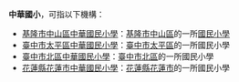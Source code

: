 '''中華國小'''，可指以下機構：

*[[基隆市中山區中華國民小學|基隆市中山區中華國民小學]]：[[基隆市|基隆市]][[中山區_(基隆市)|中山區]]的一所[[國民小學|國民小學]]
*[[臺中市太平區中華國民小學|臺中市太平區中華國民小學]]：[[臺中市|臺中市]][[太平區_(臺中市)|太平區]]的一所國民小學
*[[臺中市北區中華國民小學|臺中市北區中華國民小學]]：[[臺中市|臺中市]][[北區_(臺中市)|北區]]的一所國民小學
*[[花蓮縣花蓮市中華國民小學|花蓮縣花蓮市中華國民小學]]：[[花蓮縣|花蓮縣]][[花蓮市|花蓮市]]的一所國民小學

{{disambig|Cat=四字教育機構消歧義|Z中}}